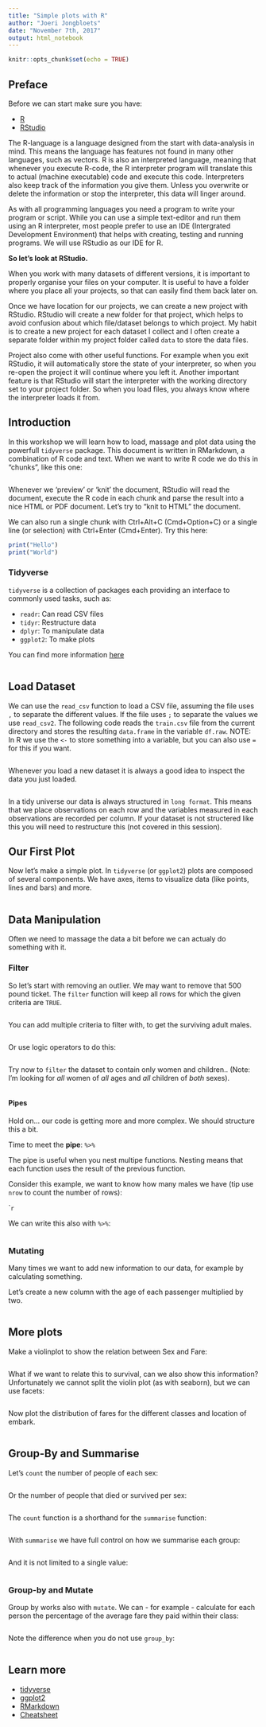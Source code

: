 ```yaml
---
title: "Simple plots with R"
author: "Joeri Jongbloets"
date: "November 7th, 2017"
output: html_notebook
---
```


```r
knitr::opts_chunk$set(echo = TRUE)
```

## Preface

Before we can start make sure you have:

* [R](https://www.r-project.org)
* [RStudio](http://rstudio.com)

The R-language is a language designed from the start with data-analysis in mind. This means the language has features not found in many other languages, such as vectors. R is also an interpreted language, meaning that whenever you execute R-code, the R interpreter program will translate this to actual (machine executable) code and execute this code. Interpreters also keep track of the information you give them. Unless you overwrite or delete the information or stop the interpreter, this data will linger around.

As with all programming languages you need a program to write your program or script. While you can use a simple text-editor and run them using an R interpreter, most people prefer to use an IDE (Intergrated Development Environment) that helps with creating, testing and running programs. We will use RStudio as our IDE for R.

__So let's look at RStudio.__

When you work with many datasets of different versions, it is important to properly organise your files on your computer. It is useful to have a folder where you place all your projects, so that can easily find them back later on.

Once we have location for our projects, we can create a new project with RStudio. RStudio will create a new folder for that project, which helps to avoid confusion about which file/dataset belongs to which project. My habit is to create a new project for each dataset I collect and I often create a separate folder within my project folder called `data` to store the data files.

Project also come with other useful functions. For example when you exit RStudio, it will automatically store the state of your interpreter, so when you re-open the project it will continue where you left it. Another important feature is that RStudio will start the interpreter with the working directory set to your project folder. So when you load files, you always know where the interpreter loads it from.

## Introduction

In this workshop we will learn how to load, massage and plot data using the powerfull `tidyverse` package. This document is written in RMarkdown, a combination of R code and text. When we want to write R code we do this in "chunks", like this one:

```r

```

Whenever we 'preview' or 'knit' the document, RStudio will read the document, execute the R code in each chunk and parse the result into a nice HTML or PDF document. Let's try to "knit to HTML" the document.

We can also run a single chunk with Ctrl+Alt+C (Cmd+Option+C) or a single line (or selection) with Ctrl+Enter (Cmd+Enter). Try this here:

```r
print("Hello")
print("World")
```

### Tidyverse

`tidyverse` is a collection of packages each providing an interface to commonly used tasks, such as:

- `readr`: Can read CSV files
- `tidyr`: Restructure data
- `dplyr`: To manipulate data
- `ggplot2`: To make plots

You can find more information [here](https://www.tidyverse.org)

```r

```

## Load Dataset

We can use the `read_csv` function to load a CSV file, assuming the file uses `,` to separate the different values. If the file uses `;` to separate the values we use `read_csv2`. The following code reads the `train.csv` file from the current directory and stores the resulting `data.frame` in the variable `df.raw`. NOTE: In R we use the `<-` to store something into a variable, but you can also use `=` for this if you want.

```r

```

Whenever you load a new dataset it is always a good idea to inspect the data you just loaded.

```r

```

In a tidy universe our data is always structured in `long format`. This means that we place observations on each row and the variables measured in each observations are recorded per column. If your dataset is not structered like this you will need to restructure this (not covered in this session).

## Our First Plot

Now let's make a simple plot. In `tidyverse` (or `ggplot2`) plots are composed of several components. We have axes, items to visualize data (like points, lines and bars) and more. 

```r

```

## Data Manipulation

Often we need to massage the data a bit before we can actualy do something with it.

### Filter

So let's start with removing an outlier. We may want to remove that 500 pound ticket.
The `filter` function will keep all rows for which the given criteria are `TRUE`. 

```r
```

You can add multiple criteria to filter with, to get the surviving adult males.

```r

```

Or use logic operators to do this:

```r

```

Try now to `filter` the dataset to contain only women and children.. (Note: I'm looking for _all_ women of _all_ ages and _all_ children of _both_ sexes).

```r

```

#### Pipes

Hold on... our code is getting more and more complex. We should structure this a bit.

Time to meet the __pipe__: `%>%`

The pipe is useful when you nest multipe functions. Nesting means that each function uses the result of the previous function.

Consider this example, we want to know how many males we have (tip use `nrow` to count the number of rows):

````r

```

We can write this also with `%>%`:

```r

```

### Mutating

Many times we want to add new information to our data, for example by calculating something.

Let's create a new column with the age of each passenger multiplied by two.

```r

```

## More plots

Make a violinplot to show the relation between Sex and Fare:

```r

```

What if we want to relate this to survival, can we also show this information?
Unfortunately we cannot split the violin plot (as with seaborn), but we can use facets:

```r

```

Now plot the distribution of fares for the different classes and location of embark.

```r

```

## Group-By and Summarise

Let's `count` the number of people of each sex:

```r

```

Or the number of people that died or survived per sex:

```r

```

The `count` function is a shorthand for the `summarise` function:

```r

```

With `summarise` we have full control on how we summarise each group:

```r

```

And it is not limited to a single value:

```r

```

### Group-by and Mutate

Group by works also with `mutate`. We can - for example - calculate for each person the percentage of the average fare they paid within their class:

```r

```

Note the difference when you do not use `group_by`:

```r

```

## Learn more

* [tidyverse](https://www.tidyverse.org)
* [ggplot2](http://ggplot2.org)
* [RMarkdown](http://rmarkdown.rstudio.com)
* [Cheatsheet](https://www.rstudio.com/resources/cheatsheets/)

